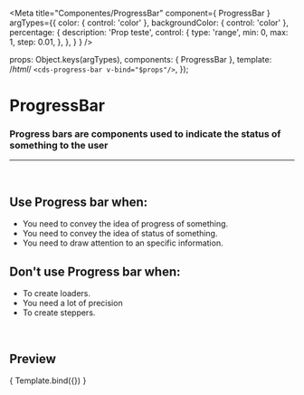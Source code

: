 
<Meta
  title="Componentes/ProgressBar"
  component={ ProgressBar }
  argTypes={{
    color: { control: 'color' },
    backgroundColor: { control: 'color' },
    percentage: {
      description: 'Prop teste',
      control: {
        type: 'range',
        min: 0,
        max: 1,
        step: 0.01,
      },
    },
  }
}
/>

  props: Object.keys(argTypes),
  components: { ProgressBar },
  template: /*html*/ `<cds-progress-bar v-bind="$props"/>`,
});

# ProgressBar

### Progress bars are components used to indicate the status of something to the user
---
<br />

## Use Progress bar when:
- You need to convey the idea of progress of something.
- You need to convey the idea of status of something.
- You need to draw attention to an specific information.

## Don't use Progress bar when:
- To create loaders.
- You need a lot of precision
- To create steppers.

<br />

## Preview

<Canvas>
  <Story
    name="Progress bar"
    args={{
      percentage: 0.5,
      backgroundColor: '#DDE2E7',
      color: '#2EB88D',
    }}
  >
    { Template.bind({}) }
  </Story>
</Canvas>

<ArgsTable story="Progress bar" />